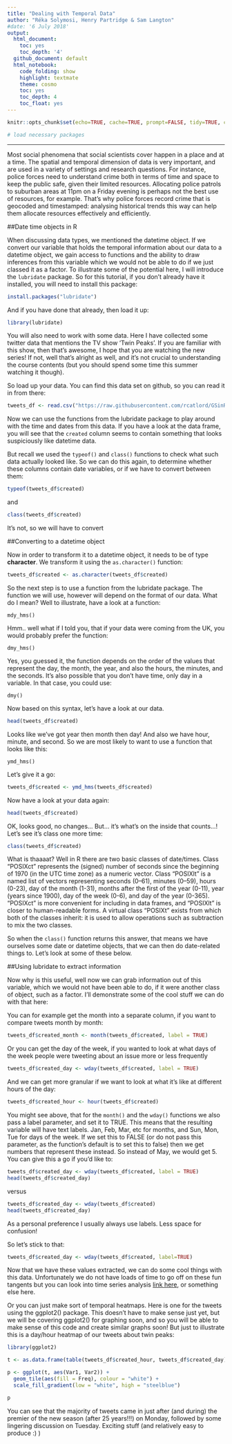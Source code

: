 ---
title: "Dealing with Temporal Data"
author: "Réka Solymosi, Henry Partridge & Sam Langton"
#date: '6 July 2018'
output:
  html_document:
    toc: yes
    toc_depth: '4'
  github_document: default
  html_notebook:
    code_folding: show
    highlight: textmate
    theme: cosmo
    toc: yes
    toc_depth: 4
    toc_float: yes
---

```{r setup, include=FALSE}
knitr::opts_chunk$set(echo=TRUE, cache=TRUE, prompt=FALSE, tidy=TRUE, comment=NA, message=TRUE, warning=FALSE)

# load necessary packages
```

***

Most social phenomena that social scientists cover happen in a place and at a time. The spatial and temporal dimension of data is very important, and are used in a variety of settings and research questions. For instance, police forces need to understand crime both in terms of time and space to keep the public safe, given their limited resources. Allocating police patrols to suburban areas at 11pm on a Friday evening is perhaps not the best use of resources, for example. That's why police forces record crime that is geocoded and timestamped: analysing historical trends this way can help them allocate resources effectively and efficiently. 


##Date time objects in R

When discussing data types, we mentioned the datetime object. If we convert our variable that holds the temporal information about our data to a datetime object, we gain access to functions and the ability to draw inferences from this variable which we would not be able to do if we just classed it as a factor. To illustrate some of the potential here, I will introduce the `lubridate` package. So for this tutorial, if you don't already have it installed, you will need to install this package: 


```{r, eval=FALSE}
install.packages("lubridate")
```


And if you have done that already, then load it up:


```{r}
library(lubridate)
```


You will also need to work with some data. Here I have collected some twitter data that mentions the TV show 'Twin Peaks'. If you are familiar with this show, then that's awesome, I hope that you are watching the new series! If not, well that's alright as well, and it's not crucial to understanding the course contents (but you should spend some time this summer watching it though). 

So load up your data. You can find this data set on github, so you can read it in from there:

```{r}
tweets_df <- read.csv("https://raw.githubusercontent.com/rcatlord/GSinR_materials/master/data/twinPeaksTweets.csv?token=AG9Cmy8EVUkF2TyNytFRpet-M7e-NzEfks5ZT_KRwA%3D%3D")
```


Now we can use the functions from the lubridate package to play around with the time and dates from this data. If you have a look at the data frame, you will see that the `created` column seems to contain something that looks suspiciously like datetime data. 

But recall we used the `typeof()` and `class()` functions to check what such data actually looked like. So we can do this again, to determine whether these columns contain date variables, or if we have to convert between them: 

```{r}
typeof(tweets_df$created)
```

and

```{r}
class(tweets_df$created)
```


It's not, so we will have to convert

##Converting to a datetime object

Now in order to transform it to a datetime object, it needs to be of type **character**. We transform it using the `as.character()` function:


```{r}
tweets_df$created <- as.character(tweets_df$created)
```


So the next step is to use a function from the lubridate package. The function we will use, however will depend on the format of our data. What do I mean? Well to illustrate, have a look at a function: 

`mdy_hms()`

Hmm.. well what if I told you, that if your data were coming from the UK, you would probably prefer the function:

`dmy_hms()`

Yes, you guessed it, the function depends on the order of the values that represent the day, the month, the year, and also the hours, the minutes, and the seconds. It's also possible that you don't have time, only day in a variable. In that case, you could use:

`dmy()`

Now based on this syntax, let's have a look at our data. 

```{r}
head(tweets_df$created)
```

Looks like we've got year then month then day! And also we have hour, minute, and second. 
So we are most likely to want to use a function that looks like this: 

`ymd_hms()`

Let's give it a go:


```{r}
tweets_df$created <- ymd_hms(tweets_df$created)
```


Now have a look at your data again:


```{r}
head(tweets_df$created)
```


OK, looks good, no changes... But... it's what's on the inside that counts...! Let's see it's class one more time: 


```{r}
class(tweets_df$created)
```


What is thaaaat? Well in R there are two basic classes of date/times. Class "POSIXct" represents the (signed) number of seconds since the beginning of 1970 (in the UTC time zone) as a numeric vector. Class "POSIXlt" is a named list of vectors representing seconds (0–61), minutes (0–59), hours (0-23), day of the month (1-31), months after the first of the year (0-11), year (years since 1900), day of the week (0-6), and day of the year (0-365). "POSIXct" is more convenient for including in data frames, and "POSIXlt" is closer to human-readable forms. A virtual class "POSIXt" exists from which both of the classes inherit: it is used to allow operations such as subtraction to mix the two classes.

So when the `class()` function returns this answer, that means we have ourselves some date or datetime objects, that we can then do date-related things to. Let's look at some of these below.


##Using lubridate to extract information

Now why is this useful, well now we can grab information out of this variable, which we would not have been able to do, if it were another class of object, such as a factor. I'll demonstrate some of the cool stuff we can do with that here: 

You can for example get the month into a separate column, if you want to compare tweets month by month: 


```{r}
tweets_df$created_month <- month(tweets_df$created, label = TRUE)
```


Or you can get the day of the week, if you wanted to look at what days of the week people were tweeting about an issue more or less frequently


```{r}
tweets_df$created_day <- wday(tweets_df$created, label = TRUE)
```


And we can get more granular if we want to look at what it's like at different hours of the day: 


```{r}
tweets_df$created_hour <- hour(tweets_df$created)
```


You might see above, that for the `month()` and the `wday()` functions we also pass a label parameter, and set it to TRUE. This means that the resulting variable will have text labels. Jan, Feb, Mar, etc for months, and Sun, Mon, Tue for days of the week. If we set this to FALSE (or do not pass this parameter, as the function's default is to set this to false) then we get numbers that represent these instead. So instead of May, we would get 5. You can give this a go if you'd like to:

```{r}
tweets_df$created_day <- wday(tweets_df$created, label = TRUE)
head(tweets_df$created_day)
```


versus


```{r}
tweets_df$created_day <- wday(tweets_df$created)
head(tweets_df$created_day)
```


As a personal preference I usually always use labels. Less space for confusion!

So let's stick to that: 

```{r}
tweets_df$created_day <- wday(tweets_df$created, label=TRUE)
```


Now that we have these values extracted, we can do some cool things with this data. Unfortunately we do not have loads of time to go off on these fun tangents but you can look into time series analysis [link here](), or something else here. 


Or you can just make sort of temporal heatmaps. Here is one for the tweets using the ggplot2() package. This doesn't have to make sense just yet, but we will be covering ggplot2() for graphing soon, and so you will be able to make sense of this code and create similar graphs soon! But just to illustrate this is a day/hour heatmap of our tweets about twin peaks: 


```{r}
library(ggplot2)

t <- as.data.frame(table(tweets_df$created_hour, tweets_df$created_day))

p <- ggplot(t, aes(Var1, Var2)) + 
  geom_tile(aes(fill = Freq), colour = "white") + 
  scale_fill_gradient(low = "white", high = "steelblue")

p
```

You can see that the majority of tweets came in just after (and during) the premier of the new season (after 25 years!!!) on Monday, followed by some lingering discussion on Tuesday. Exciting stuff (and relatively easy to produce :) )
